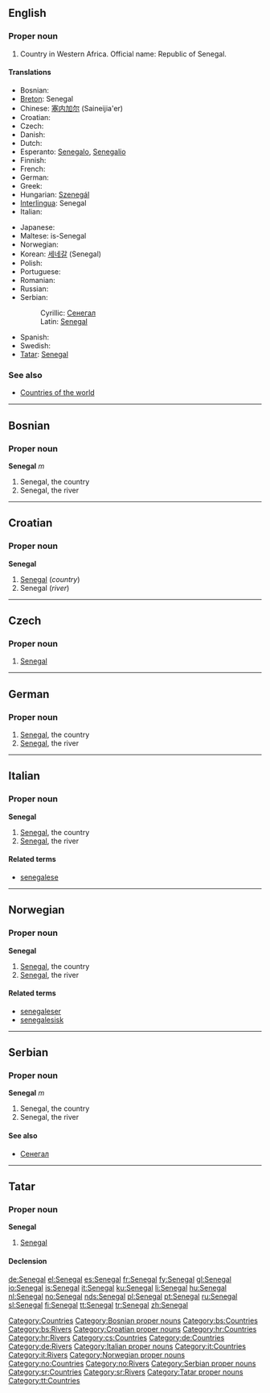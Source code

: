 ==English==

===Proper noun===
{{en-proper noun}}

# Country in Western Africa. Official name: Republic of Senegal.

====Translations====
{{top}}
* Bosnian: {{t-|bs|Senegal|m}}
* [[Breton]]: Senegal
* Chinese: [[塞内加尔]] (Saineijia'er)
* Croatian: {{t-|hr|Senegal|m}}
* Czech: {{t-|cs|Senegal|m}}
* Danish: {{t-|da|Senegal}}
* Dutch: {{t+|nl|Senegal}}
* Esperanto: [[Senegalo]], [[Senegalio]]
* Finnish: {{t+|fi|Senegal}}
* French: {{t+|fr|Sénégal}}
* German: {{t+|de|Senegal}}
* Greek: {{t-|el|Σενεγάλη|f|tr=Senegáli|sc=Grek}}
* Hungarian: [[Szenegál]]
* [[Interlingua]]: Senegal
* Italian: {{t-|it|Senegal}}
{{mid}}
* Japanese: {{t-|ja|セネガル|tr=Senegaru|sc=Jpan}}
* Maltese: is-Senegal
* Norwegian: {{t-|no|Senegal}}
* Korean: [[세네갈]] (Senegal)
* Polish: {{t+|pl|Senegal}}
* Portuguese: {{t+|pt|Senegal}}
* Romanian: {{t-|ro|Senegal|n}}
* Russian: {{t+|ru|Сенегал|sc=Cyrl}}
* Serbian:
*: Cyrillic: [[Сенегал#Serbian|Сенегал]] {{m}}
*: Latin: [[Senegal#Serbian|Senegal]] {{m}}
* Spanish: {{t+|es|Senegal}}
* Swedish: {{t-|sv|Senegal}}
* [[Tatar]]: [[Senegal#Tatar|Senegal]]
{{bottom}}

===See also===
* [[Appendix:Countries of the world|Countries of the world]]

[[Category:Countries]]

----

==Bosnian==

===Proper noun===
'''Senegal''' ''m''

# Senegal, the country
# Senegal, the river

[[Category:Bosnian proper nouns]]
[[Category:bs:Countries]]
[[Category:bs:Rivers]]

----

==Croatian==

===Proper noun===
'''Senegal''' {{m}}

# [[#English|Senegal]] (''country'')
# Senegal (''river'')

[[Category:Croatian proper nouns]]
[[Category:hr:Countries]]
[[Category:hr:Rivers]]

----
==Czech==

===Proper noun===
{{cs-proper noun|g=m}}

# [[#English|Senegal]]

[[Category:cs:Countries]]

----

==German==
{{wikipedia|lang=de}}
===Proper noun===
{{infl|de|proper noun|g=m}}

# [[#English|Senegal]], the country
# [[#English|Senegal]], the river

[[Category:de:Countries]]
[[Category:de:Rivers]]

----

==Italian==
{{wikipedia|lang=it}}
===Proper noun===
'''Senegal''' {{m}}

# [[#English|Senegal]], the country
# [[#English|Senegal]], the river

====Related terms====
*[[senegalese]]

[[Category:Italian proper nouns]]
[[Category:it:Countries]]
[[Category:it:Rivers]]

----
==Norwegian==

===Proper noun===
'''Senegal'''

# [[#English|Senegal]], the country
# [[#English|Senegal]], the river

====Related terms====
*[[senegaleser]]
*[[senegalesisk]]

[[Category:Norwegian proper nouns]]
[[Category:no:Countries]]
[[Category:no:Rivers]]

----

==Serbian==

===Proper noun===
'''Senegal''' ''m''

# Senegal, the country
# Senegal, the river

====See also====
*[[Сенегал#Serbian|Сенегал]]

[[Category:Serbian proper nouns]]
[[Category:sr:Countries]]
[[Category:sr:Rivers]]

----

==Tatar==

===Proper noun===
'''Senegal'''

# [[Senegal#English|Senegal]]

====Declension====
{{tt-latin-noun|nıñ|ga|nı|da|dan}}

[[Category:Tatar proper nouns]]
[[Category:tt:Countries]]

[[de:Senegal]]
[[el:Senegal]]
[[es:Senegal]]
[[fr:Senegal]]
[[fy:Senegal]]
[[gl:Senegal]]
[[io:Senegal]]
[[is:Senegal]]
[[it:Senegal]]
[[ku:Senegal]]
[[li:Senegal]]
[[hu:Senegal]]
[[nl:Senegal]]
[[no:Senegal]]
[[nds:Senegal]]
[[pl:Senegal]]
[[pt:Senegal]]
[[ru:Senegal]]
[[sl:Senegal]]
[[fi:Senegal]]
[[tt:Senegal]]
[[tr:Senegal]]
[[zh:Senegal]]
